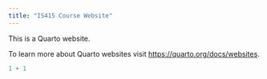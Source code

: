 ```yaml
---
title: "IS415 Course Website"
---
```


This is a Quarto website.

To learn more about Quarto websites visit <https://quarto.org/docs/websites>.

```r
1 + 1
```
